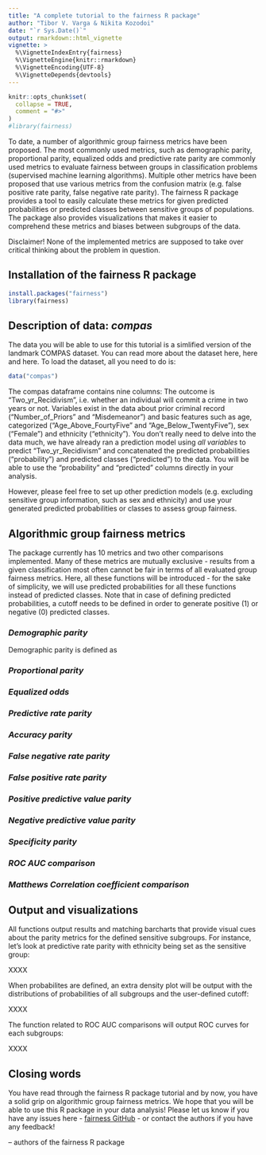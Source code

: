 ```yaml
---
title: "A complete tutorial to the fairness R package"
author: "Tibor V. Varga & Nikita Kozodoi"
date: "`r Sys.Date()`"
output: rmarkdown::html_vignette
vignette: >
  %\VignetteIndexEntry{fairness}
  %\VignetteEngine{knitr::rmarkdown}
  %\VignetteEncoding{UTF-8}
  %\VignetteDepends{devtools}
---
```


```r
knitr::opts_chunk$set(
  collapse = TRUE,
  comment = "#>"
)
#library(fairness)
```

To date, a number of algorithmic group fairness metrics have been proposed. The most commonly used metrics, such as demographic parity, proportional parity, equalized odds and predictive rate parity are commonly used metrics to evaluate fairness between groups in classification problems (supervised machine learning algorithms). Multiple other metrics have been proposed that use various metrics from the confusion matrix (e.g. false positive rate parity, false negative rate parity). The fairness R package provides a tool to easily calculate these metrics for given predicted probabilities or predicted classes between sensitive groups of populations. The package also provides visualizations that makes it easier to comprehend these metrics and biases between subgroups of the data.

Disclaimer! None of the implemented metrics are supposed to take over critical thinking about the problem in question.

## Installation of the fairness R package

```r
install.packages("fairness")
library(fairness)
```

## Description of data: *compas*

The data you will be able to use for this tutorial is a simlified version of the landmark COMPAS dataset. You can read more about the dataset here, here and here. To load the dataset, all you need to do is:

```r
data("compas")
```

The compas dataframe contains nine columns: The outcome is "Two_yr_Recidivism", i.e. whether an individual will commit a crime in two years or not. Variables exist in the data about prior criminal record ("Number_of_Priors" and "Misdemeanor") and basic features such as age, categorized ("Age_Above_FourtyFive" and "Age_Below_TwentyFive"), sex ("Female") and ethnicity ("ethnicity"). You don't really need to delve into the data much, we have already ran a prediction model using *all variables* to predict "Two_yr_Recidivism" and concatenated the predicted probabilities ("probability") and predicted classes ("predicted") to the data. You will be able to use the "probability" and "predicted" columns directly in your analysis.

However, please feel free to set up other prediction models (e.g. excluding sensitive group information, such as sex and ethnicity) and use your generated predicted probabilities or classes to assess group fairness.

## Algorithmic group fairness metrics

The package currently has 10 metrics and two other comparisons implemented. Many of these metrics are mutually exclusive - results from a given classification most often cannot be fair in terms of all evaluated group fairness metrics. Here, all these functions will be introduced - for the sake of simplicity, we will use predicted probabilities for all these functions instead of predicted classes. Note that in case of defining predicted probabilities, a cutoff needs to be defined in order to generate positive (1) or negative (0) predicted classes.

### *Demographic parity*
Demographic parity is defined as

### *Proportional parity*
### *Equalized odds*
### *Predictive rate parity*
### *Accuracy parity*
### *False negative rate parity*
### *False positive rate parity*
### *Positive predictive value parity*
### *Negative predictive value parity*
### *Specificity parity*

### *ROC AUC comparison*
### *Matthews Correlation coefficient comparison*


## Output and visualizations

All functions output results and matching barcharts that provide visual cues about the parity metrics for the defined sensitive subgroups. For instance, let's look at predictive rate parity with ethnicity being set as the sensitive group:

XXXX

When probabilites are defined, an extra density plot will be output with the distributions of probabilities of all subgroups and the user-defined cutoff:

XXXX

The function related to ROC AUC comparisons will output ROC curves for each subgroups:

XXXX

## Closing words

You have read through the fairness R package tutorial and by now, you have a solid grip on algorithmic group fairness metrics. We hope that you will be able to use this R package in your data analysis! Please let us know if you have any issues here -  [fairness GitHub](https://github.com/kozodoi/Fairness/issues) - or contact the authors if you have any feedback!

 -- authors of the fairness R package







